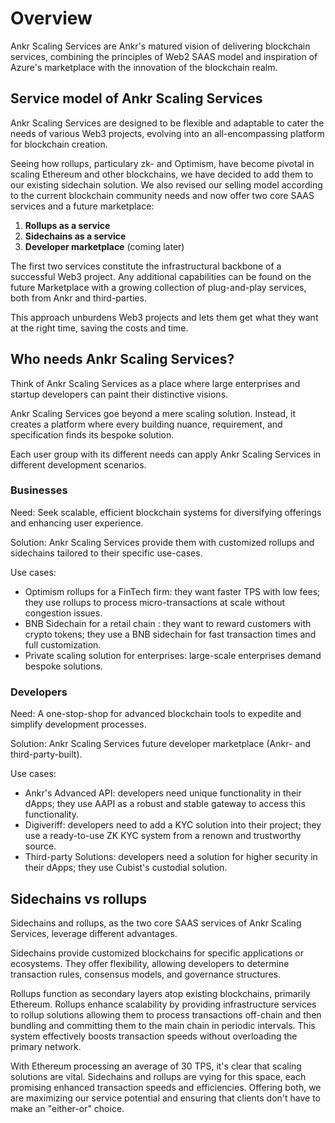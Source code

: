 
# Overview
Ankr Scaling Services are Ankr's matured vision of delivering blockchain services, combining the principles of Web2 SAAS model and inspiration of Azure's marketplace with the innovation of the blockchain realm.

## Service model of Ankr Scaling Services
Ankr Scaling Services are designed to be flexible and adaptable to cater the needs of various Web3 projects, evolving into an all-encompassing platform for blockchain creation.

Seeing how rollups, particulary zk- and Optimism, have become pivotal in scaling Ethereum and other blockchains, we have decided to add them to our existing sidechain solution.
We also revised our selling model according to the current blockchain community needs and now offer two core SAAS services and a future marketplace:
1. **Rollups as a service**
2. **Sidechains as a service**
3. **Developer marketplace** (coming later)

The first two services constitute the infrastructural backbone of a successful Web3 project.
Any additional capabilities can be found on the future Marketplace with a growing collection of plug-and-play services, both from Ankr and third-parties.

This approach unburdens Web3 projects and lets them get what they want at the right time, saving the costs and time.

## Who needs Ankr Scaling Services?
Think of Ankr Scaling Services as a place where large enterprises and startup developers can paint their distinctive visions.

Ankr Scaling Services goe beyond a mere scaling solution. Instead, it creates a platform where every building nuance, requirement, and specification finds its bespoke solution.

Each user group with its different needs can apply Ankr Scaling Services in different development scenarios.

### Businesses
Need: Seek scalable, efficient blockchain systems for diversifying offerings and enhancing user experience.

Solution: Ankr Scaling Services provide them with customized rollups and sidechains tailored to their specific use-cases.

Use cases:
* Optimism rollups for a FinTech firm: they want faster TPS with low fees; they use rollups to process micro-transactions at scale without congestion issues.
* BNB Sidechain for a retail chain : they want to reward customers with crypto tokens; they use a BNB sidechain for fast transaction times and full customization.
* Private scaling solution for enterprises: large-scale enterprises demand bespoke solutions.

### Developers
Need: A one-stop-shop for advanced blockchain tools to expedite and simplify development processes.

Solution: Ankr Scaling Services future developer marketplace (Ankr- and third-party-built).

Use cases:
* Ankr's Advanced API: developers need unique functionality in their dApps; they use AAPI as a robust and stable gateway to access this functionality.
* Digiveriff: developers need to add a KYC solution into their project; they use a ready-to-use ZK KYC system from a renown and trustworthy source.
* Third-party Solutions: developers need a solution for higher security in their dApps; they use Cubist's custodial solution.

## Sidechains vs rollups
Sidechains and rollups, as the two core SAAS services of Ankr Scaling Services, leverage different advantages.

Sidechains provide customized blockchains for specific applications or ecosystems. They offer flexibility, allowing developers to determine transaction rules, consensus models, and governance structures.

Rollups function as secondary layers atop existing blockchains, primarily Ethereum. Rollups enhance scalability by providing infrastructure services to rollup solutions allowing them to process transactions off-chain and then bundling and committing them to the main chain in periodic intervals. This system effectively boosts transaction speeds without overloading the primary network.

With Ethereum processing an average of 30 TPS, it's clear that scaling solutions are vital. Sidechains and rollups are vying for this space, each promising enhanced transaction speeds and efficiencies. Offering both, we are maximizing our service potential and ensuring that clients don't have to make an "either-or" choice.